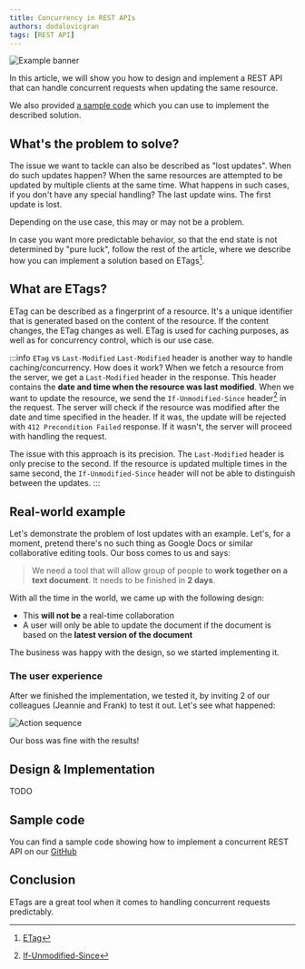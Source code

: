 ```yaml
---
title: Concurrency in REST APIs
authors: dodalovicgran
tags: [REST API]
---
```


![Example banner](./img.png)

In this article, we will show you how to design and implement a REST API that can handle concurrent requests when updating the same resource.

We also provided [a sample code](#sample-code) which you can use to implement the described solution.

<!--truncate-->

## What's the problem to solve?

The issue we want to tackle can also be described as "lost updates". When do such updates happen? When the same resources are attempted to be updated by multiple clients at the same time.
What happens in such cases, if you don't have any special handling? The last update wins. The first update is lost.

Depending on the use case, this may or may not be a problem.

In case you want more predictable behavior, so that the end state is not determined by "pure luck", follow the rest of the article, where we describe how you can implement a solution based on ETags[^1].

## What are ETags?

ETag can be described as a fingerprint of a resource. It's a unique identifier that is generated based on the content of the resource. If the content changes, the ETag changes as well.
ETag is used for caching purposes, as well as for concurrency control, which is our use case.

:::info `ETag` vs `Last-Modified`
`Last-Modified` header is another way to handle caching/concurrency. How does it work? When we fetch a resource from the server, we get a `Last-Modified` header in the response. This header contains the **date
and time when the resource was last modified**. When we want to update the resource, we send the `If-Unmodified-Since` header[^2] in the request. The server will check if the resource was modified after the date and
time specified in the header. If it was, the update will be rejected with `412 Precondition Failed` response. If it wasn't, the server will proceed with handling the request.

The issue with this approach is its precision. The `Last-Modified` header is only precise to the second. If the resource is updated multiple times in the same second, the `If-Unmodified-Since` header will not be
able to distinguish between the updates.
:::

## Real-world example

Let's demonstrate the problem of lost updates with an example. Let's, for a moment, pretend there's no such thing as Google Docs or similar collaborative editing tools.
Our boss comes to us and says:

> We need a tool that will allow group of people to **work together on a text document**. It needs to be finished in **2 days**.

With all the time in the world, we came up with the following design:

* This **will not be** a real-time collaboration
* A user will only be able to update the document if the document is based on the **latest version of the document**

The business was happy with the design, so we started implementing it.

### The user experience

After we finished the implementation, we tested it, by inviting 2 of our colleagues (Jeannie and Frank) to test it out.
Let's see what happened:

![Action sequence](./action-sequence.png)

Our boss was fine with the results!

## Design & Implementation

TODO

## Sample code

You can find a sample code showing how to implement a concurrent REST API on our [GitHub](https://github.com/gran-software-solutions/code-samples/tree/main/concurrency-in-rest-apis)

## Conclusion

ETags are a great tool when it comes to handling concurrent requests predictably.

[^1]:  [ETag](https://developer.mozilla.org/en-US/docs/Web/HTTP/Headers/ETag)
[^2]:  [If-Unmodified-Since](https://developer.mozilla.org/en-US/docs/Web/HTTP/Headers/If-Unmodified-Since)